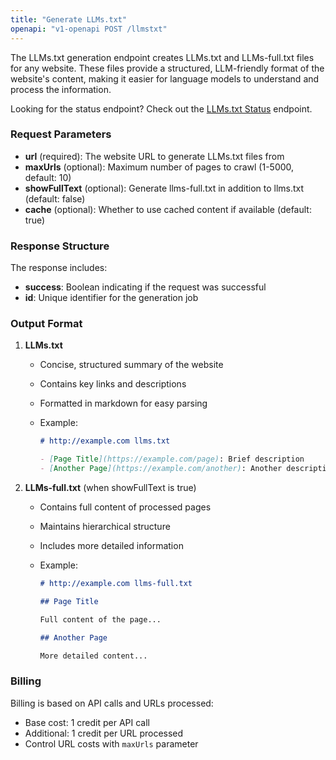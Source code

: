 ```yaml
---
title: "Generate LLMs.txt"
openapi: "v1-openapi POST /llmstxt"
---
```


The LLMs.txt generation endpoint creates LLMs.txt and LLMs-full.txt files for any website. These files provide a structured, LLM-friendly format of the website's content, making it easier for language models to understand and process the information.

Looking for the status endpoint? Check out the [LLMs.txt Status](/api-reference/endpoint/llmstxt-get) endpoint.

### Request Parameters

- **url** (required): The website URL to generate LLMs.txt files from
- **maxUrls** (optional): Maximum number of pages to crawl (1-5000, default: 10)
- **showFullText** (optional): Generate llms-full.txt in addition to llms.txt (default: false)
- **cache** (optional): Whether to use cached content if available (default: true)

### Response Structure

The response includes:

- **success**: Boolean indicating if the request was successful
- **id**: Unique identifier for the generation job

### Output Format

1. **LLMs.txt**

   - Concise, structured summary of the website
   - Contains key links and descriptions
   - Formatted in markdown for easy parsing
   - Example:

     ```markdown
     # http://example.com llms.txt

     - [Page Title](https://example.com/page): Brief description
     - [Another Page](https://example.com/another): Another description
     ```

2. **LLMs-full.txt** (when showFullText is true)

   - Contains full content of processed pages
   - Maintains hierarchical structure
   - Includes more detailed information
   - Example:

     ```markdown
     # http://example.com llms-full.txt

     ## Page Title

     Full content of the page...

     ## Another Page

     More detailed content...
     ```

### Billing
Billing is based on API calls and URLs processed:

- Base cost: 1 credit per API call
- Additional: 1 credit per URL processed
- Control URL costs with `maxUrls` parameter
